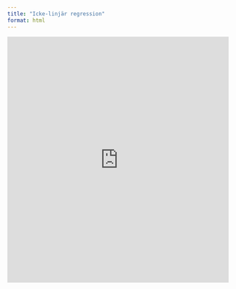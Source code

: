 ```yaml
---
title: "Icke-linjär regression"
format: html
---
```

  
<iframe width="100%" height="561" frameborder="0"
src="https://observablehq.com/embed/b24b306c256ce291@558?cells=viewof+param%2Cviewof+type%2Cplt">
</iframe>